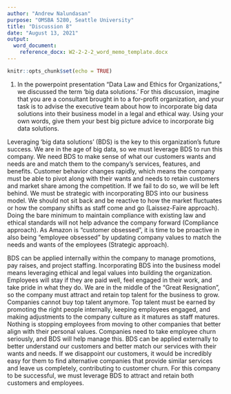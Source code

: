 ```yaml
---
author: "Andrew Nalundasan"
purpose: "OMSBA 5280, Seattle University"
title: "Discussion 8"
date: "August 13, 2021"
output: 
  word_document:
    reference_docx: W2-2-2-2_word_memo_template.docx
---
```


```r
knitr::opts_chunk$set(echo = TRUE)
```

1. In the powerpoint presentation "Data Law and Ethics for Organizations," we discussed the term 'big data solutions.' For this discussion, imagine that you are a consultant brought in to a for-profit organization, and your task is to advise the executive team about how to incorporate big data solutions into their business model in a legal and ethical way. Using your own words, give them your best big picture advice to incorporate big data solutions.

Leveraging 'big data solutions' (BDS) is the key to this organization's future success. We are in the age of big data, so we must leverage BDS to run this company. We need BDS to make sense of what our customers wants and needs are and match them to the company's services, features, and benefits. Customer behavior changes rapidly, which means the company must be able to pivot along with their wants and needs to retain customers and market share among the competition. If we fail to do so, we will be left behind. We must be strategic with incorporating BDS into our business model. We should not sit back and be reactive to how the market fluctuates or how the company shifts as staff come and go (Laissez-Faire approach). Doing the bare minimum to maintain compliance with existing law and ethical standards will not help advance the company forward (Compliance approach). As Amazon is "customer obsessed", it is time to be proactive in also being "employee obsessed" by updating company values to match the needs and wants of the employees (Strategic approach). 

BDS can be applied internally within the company to manage promotions, pay raises, and project staffing. Incorporating BDS into the business model means leveraging ethical and legal values into building the organization. Employees will stay if they are paid well, feel engaged in their work, and take pride in what they do. We are in the middle of the "Great Resignation", so the company must attract and retain top talent for the business to grow. Companies cannot buy top talent anymore. Top talent must be earned by promoting the right people internally, keeping employees engaged, and making adjustments to the company culture as it matures as staff matures. Nothing is stopping employees from moving to other companies that better align with their personal values. Companies need to take employee churn seriously, and BDS will help manage this. BDS can be applied externally to better understand our customers and better match our services with their wants and needs. If we disappoint our customers, it would be incredibly easy for them to find alternative companies that provide similar services and leave us completely, contributing to customer churn. For this company to be successful, we must leverage BDS to attract and retain both customers and employees. 



